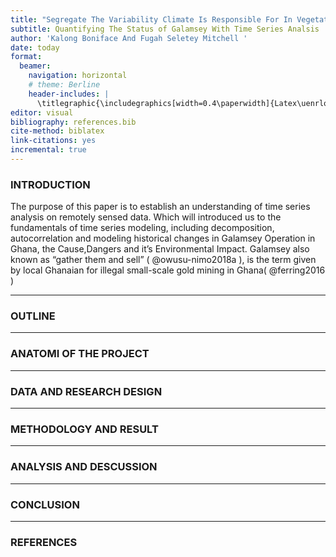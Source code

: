 ```yaml
---
title: "Segregate The Variability Climate Is Responsible For In Vegetation Loss Using  Time Series Analsis"
subtitle: Quantifying The Status of Galamsey With Time Series Analsis
author: 'Kalong Boniface And Fugah Seletey Mitchell '
date: today
format:  
  beamer:
    navigation: horizontal
    # theme: Berline
    header-includes: |
      \titlegraphic{\includegraphics[width=0.4\paperwidth]{Latex\uenrlogo.png}}
editor: visual
bibliography: references.bib
cite-method: biblatex
link-citations: yes
incremental: true
---
```


### INTRODUCTION

The purpose of this paper is to establish an understanding of time series analysis on remotely sensed data. Which will introduced us to the fundamentals of time series modeling, including decomposition, autocorrelation and modeling historical changes in Galamsey Operation in Ghana, the Cause,Dangers and it's Environmental Impact. Galamsey also known as "gather them and sell" ( @owusu-nimo2018a ), is the term given by local Ghanaian for illegal small-scale gold mining in Ghana( @ferring2016 )

------------------------------------------------------------------------

### OUTLINE

------------------------------------------------------------------------

### ANATOMI OF THE PROJECT

------------------------------------------------------------------------

### DATA AND RESEARCH DESIGN

------------------------------------------------------------------------

### METHODOLOGY AND RESULT

------------------------------------------------------------------------

### ANALYSIS AND DESCUSSION

------------------------------------------------------------------------

### CONCLUSION

------------------------------------------------------------------------

### REFERENCES
